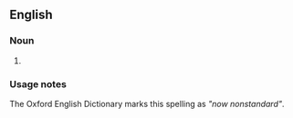 {{also|Pavillion}}

==English==

===Noun===
{{en-noun}}

# {{alternative spelling of|en|pavilion}} {{lb|en|obsolete|except in the names of theatres, hotels, etc.}}

===Usage notes===
The Oxford English Dictionary marks this spelling as ''"now nonstandard"''.